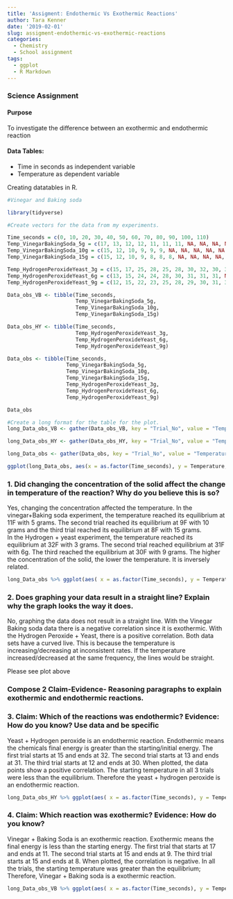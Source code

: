 ```yaml
---
title: 'Assigment: Endothermic Vs Exothermic Reactions'
author: Tara Kenner
date: '2019-02-01'
slug: assigment-endothermic-vs-exothermic-reactions
categories:
  - Chemistry
  - School assignment
tags:
  - ggplot
  - R Markdown
---
```


### Science Assignment

#### Purpose

To investigate the difference between an exothermic and endothermic reaction


#### Data Tables:

* Time in seconds as independent variable
* Temperature as dependent variable

Creating datatables in R.

```r
#Vinegar and Baking soda

library(tidyverse)

#Create vectors for the data from my experiments.

Time_seconds = c(0, 10, 20, 30, 40, 50, 60, 70, 80, 90, 100, 110)
Temp_VinegarBakingSoda_5g = c(17, 13, 12, 12, 11, 11, 11, NA, NA, NA, NA, NA)
Temp_VinegarBakingSoda_10g = c(15, 12, 10, 9, 9, 9, NA, NA, NA, NA, NA, NA)
Temp_VinegarBakingSoda_15g = c(15, 12, 10, 9, 8, 8, 8, NA, NA, NA, NA, NA)

Temp_HydrogenPeroxideYeast_3g = c(15, 17, 25, 28, 25, 28, 30, 32, 30, 32, 32, 32)
Temp_HydrogenPeroxideYeast_6g = c(13, 15, 24, 24, 28, 30, 31, 31, 31, NA, NA, NA)
Temp_HydrogenPeroxideYeast_9g = c(12, 15, 22, 23, 25, 28, 29, 30, 31, 30, 30, 30)

Data_obs_VB <- tibble(Time_seconds, 
                      Temp_VinegarBakingSoda_5g, 
                      Temp_VinegarBakingSoda_10g,
                      Temp_VinegarBakingSoda_15g)

Data_obs_HY <- tibble(Time_seconds, 
                      Temp_HydrogenPeroxideYeast_3g,
                      Temp_HydrogenPeroxideYeast_6g,
                      Temp_HydrogenPeroxideYeast_9g)

Data_obs <- tibble(Time_seconds, 
                   Temp_VinegarBakingSoda_5g, 
                   Temp_VinegarBakingSoda_10g,
                   Temp_VinegarBakingSoda_15g,
                   Temp_HydrogenPeroxideYeast_3g,
                   Temp_HydrogenPeroxideYeast_6g,
                   Temp_HydrogenPeroxideYeast_9g)

Data_obs

```

```r

#Create a long format for the table for the plot.
long_Data_obs_VB <- gather(Data_obs_VB, key = "Trial_No", value = "Temperature", Temp_VinegarBakingSoda_5g:Temp_VinegarBakingSoda_15g)

long_Data_obs_HY <- gather(Data_obs_HY, key = "Trial_No", value = "Temperature", Temp_HydrogenPeroxideYeast_3g:Temp_HydrogenPeroxideYeast_9g)

long_Data_obs <- gather(Data_obs, key = "Trial_No", value = "Temperature", Temp_VinegarBakingSoda_5g:Temp_HydrogenPeroxideYeast_9g)

ggplot(long_Data_obs, aes(x = as.factor(Time_seconds), y = Temperature, col = Trial_No)) + geom_point(na.rm = T) 

```

### 1. Did changing the concentration of the solid affect the change in temperature of the reaction? Why do you believe this is so?

Yes, changing the concentration affected the temperature. In the vinegar+Baking soda experiment, the temperature reached its equilibrium at 11F with 5 grams.  The second trial reached its equilibrium at 9F with 10 grams and the third trial reached its equilibrium at 8F with 15 grams.  
In the Hydrogen + yeast experiment, the temperature reached its equilibrium at 32F with 3 grams.  The second trial reached equilibrium at 31F with 6g. The third reached the equilibrium at 30F with 9 grams. The higher the concentration of the solid, the lower the temperature. It is inversely related.

```r
long_Data_obs %>% ggplot(aes( x = as.factor(Time_seconds), y = Temperature, col = Trial_No)) + geom_point(na.rm = T, show.legend = FALSE) + facet_wrap(.~Trial_No)

```

### 2. Does graphing your data result in a straight line? Explain why the graph looks the way it does.

No, graphing the data does not result in a straight line. With the Vinegar Baking soda data there is a negative correlation since it is exothermic. With the Hydrogen Peroxide + Yeast, there is a positive correlation.  Both data sets have a curved live.  This is because the temperature is increasing/decreasing at inconsistent rates. If the temperature increased/decreased at the same frequency, the lines would be straight.  

Please see plot above

### Compose 2 Claim-Evidence- Reasoning paragraphs to explain exothermic and endothermic reactions.

### 3. Claim: Which of the reactions was endothermic? Evidence: How do you know? Use data and be specific

Yeast + Hydrogen peroxide is an endothermic reaction.  Endothermic means the chemicals final energy is greater than the starting/initial energy.  The first trial starts at 15 and ends at 32.  The second trial starts at 13 and ends at 31.  The third trial starts at 12 and ends at 30.  When plotted, the data points show a positive correlation.  The starting temperature in all 3 trials were less than the equilibrium.  Therefore the yeast + hydrogen peroxide is an endothermic reaction. 

```r
long_Data_obs_HY %>% ggplot(aes( x = as.factor(Time_seconds), y = Temperature, col = Trial_No)) + geom_point(na.rm = T, show.legend = FALSE) + facet_wrap(.~Trial_No)
```

### 4. Claim: Which reaction was exothermic? Evidence: How do you know?

Vinegar + Baking Soda is an exothermic reaction.  Exothermic means the final energy is less than the starting energy.  The first trial that starts at 17 and ends at 11.  The second trial starts at 15 and ends at 9.  The third trial starts at 15 and ends at 8.  When plotted, the correlation is negative.  In all the trials, the starting temperature was greater than the equilibrium; Therefore, Vinegar + Baking soda is a exothermic reaction. 

```r
long_Data_obs_VB %>% ggplot(aes( x = as.factor(Time_seconds), y = Temperature, col = Trial_No)) + geom_point(na.rm = T, show.legend = FALSE) + facet_wrap(.~Trial_No)

```
